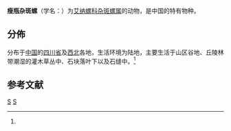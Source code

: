{{Speciesbox
 | genus = Subzebrinus
| species = macroceramiformis
 | authority = (Deshayes, 1870){{r|id10988}}
}}

'''瘦瓶杂斑螺'''（学名：''{{lang|la|Subzebrinus macroceramiformis}}''）为[[艾纳螺科|艾纳螺科]][[杂斑螺属|杂斑螺属]]的动物，是中国的特有物种{{r|id10988 |zheconanimal}}。

==分佈==
分布于[[中国|中国]]的[[四川省|四川省]]及[[中国西北|西北]]各地，生活环境为陆地，主要生活于山区谷地、丘陵林带潮湿的灌木草丛中、石块落叶下以及石缝中。<ref name='id10988'/>

==参考文献==
{{reflist|refs=
<ref name='id10988'>{{cite web| url =http://www.bioinfo.cn/db05/BjdwSpecies.php?action=view&id=10988| deadurl =yes| archiveurl =https://web.archive.org/web/20160305002944/http://www.bioinfo.cn/db05/BjdwSpecies.php?action=view&id=10988| title =瘦瓶杂斑螺| work =《中国动物物种编目数据库》| publisher =中国科学院微生物研究所| author =中国科学院动物研究所| accessdate =2009-04-28| archivedate =2016-03-05| language =zh-hans }}</ref>
<ref name="zheconanimal">{{cite book
 |title=中国经济动物志 |volume=陆生软体动物
 |editor1=[[陈德牛|陈德牛]] |editor2=[[高家祥|高家祥]] |year=1987
 |publisher=[[科学出版社|科学出版社]] |pages=186页 |language=zh-hans }}</ref>
}}

{{taxonbar}}

[[Category:杂斑螺属|S]]
[[Category:_1870年描述的动物|S]]